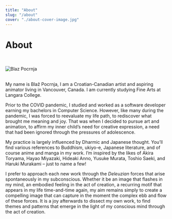 ```yaml
---
title: "About"
slug: "/about"
cover: "./about-cover-image.jpg"
---
```


# About

<br />

![Blaz Pocrnja](./about-cover-image.jpg)

<br />
My name is Blaž Pocrnja, I am a Croatian-Canadian artist and aspiring animator living
in Vancouver, Canada. I am currently studying Fine Arts at Langara College.

Prior to the COVID pandemic, I studied and worked as a software developer earning my bachelors in Computer Science. However, like many during the pandemic, I was forced to reevaluate my life path, to rediscover what brought me meaning and joy. That was when I decided to pursue art and animation, to affirm my inner child’s need for creative expression, a need that had been ignored through the pressures of adolescence.

My practice is largely influenced by Dharmic and Japanese thought. You’ll find various references to Buddhism, ukiyo-e, Japanese literature, and of course anime and manga in my work. I’m inspired by the likes of Akira Toryama, Hayao Miyazaki, Hideaki Anno, Yusuke Murata, Toshio Saeki, and Haruki Murakami – just to name a few!

I prefer to approach each new work through the _Deleuzian_ forces that arise spontaneously in my subconscious. Whether it be an image that flashes in my mind, an embodied feeling in the act of creation, a recurring motif that appears in my life time-and-time again, my aim remains simply to create a compelling image that can capture in the moment the complex ebb and flow of these forces. It is a joy afterwards to dissect my own work, to find themes and patterns that emerge in the light of my conscious mind through the act of creation.
